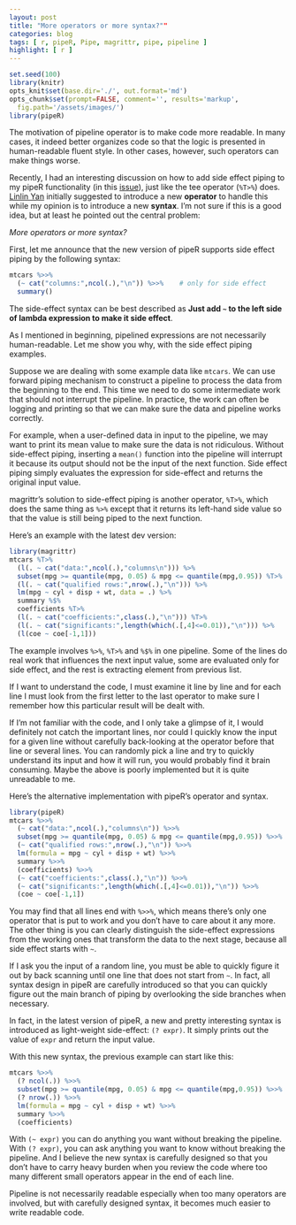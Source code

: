 ```yaml
---
layout: post
title: "More operators or more syntax?""
categories: blog
tags: [ r, pipeR, Pipe, magrittr, pipe, pipeline ]
highlight: [ r ]
---
```


```r
set.seed(100)
library(knitr)
opts_knit$set(base.dir='./', out.format='md')
opts_chunk$set(prompt=FALSE, comment='', results='markup',
  fig.path='/assets/images/')
library(pipeR)
```

The motivation of pipeline operator is to make code more readable. In many cases, it indeed better organizes code so that the logic is presented in human-readable fluent style. In other cases, however, such operators can make things worse.

Recently, I had an interesting discussion on how to add side effect piping to my pipeR functionality (in this [issue](https://github.com/renkun-ken/pipeR/issues/30)), just like the tee operator (`%T>%`) does. [Linlin Yan](https://github.com/yanlinlin82) initially suggested to introduce a new **operator** to handle this while my opinion is to introduce a new **syntax**. I'm not sure if this is a good idea, but at least he pointed out the central problem:

*More operators or more syntax?*

First, let me announce that the new version of pipeR supports side effect piping by the following syntax:

```r
mtcars %>>%
  (~ cat("columns:",ncol(.),"\n")) %>>%    # only for side effect
  summary()
```

The side-effect syntax can be best described as **Just add `~` to the left side of lambda expression to make it side effect**.

As I mentioned in beginning, pipelined expressions are not necessarily human-readable. Let me show you why, with the side effect piping examples.

Suppose we are dealing with some example data like `mtcars`. We can use forward piping mechanism to construct a pipeline to process the data from the beginning to the end. This time we need to do some intermediate work that should not interrupt the pipeline. In practice, the work can often be logging and printing so that we can make sure the data and pipeline works correctly.

For example, when a user-defined data in input to the pipeline, we may want to print its mean value to make sure the data is not ridiculous. Without side-effect piping, inserting a `mean()` function into the pipeline will interrupt it because its output should not be the input of the next function.
Side effect piping simply evaluates the expression for side-effect and returns the original input value.

magrittr's solution to side-effect piping is another operator, `%T>%`, which does the same thing as `%>%` except that it returns its left-hand side value so that the value is still being piped to the next function.

Here's an example with the latest dev version:

```r
library(magrittr)
mtcars %T>%
  (l(. ~ cat("data:",ncol(.),"columns\n"))) %>%
  subset(mpg >= quantile(mpg, 0.05) & mpg <= quantile(mpg,0.95)) %T>%
  (l(. ~ cat("qualified rows:",nrow(.),"\n"))) %>%
  lm(mpg ~ cyl + disp + wt, data = .) %>%
  summary %$%
  coefficients %T>%
  (l(. ~ cat("coefficients:",class(.),"\n"))) %T>%
  (l(. ~ cat("significants:",length(which(.[,4]<=0.01)),"\n"))) %>%
  (l(coe ~ coe[-1,1]))
```

The example involves `%>%`, `%T>%` and `%$%` in one pipeline. Some of the lines do real work that influences the next input value, some are evaluated only for side effect, and the rest is extracting element from previous list.

If I want to understand the code, I must examine it line by line and for each line I must look from the first letter to the last operator to make sure I remember how this particular result will be dealt with. 

If I'm not familiar with the code, and I only take a glimpse of it, I would definitely not catch the important lines, nor could I quickly know the input for a given line without carefully back-looking at the operator before that line or several lines. You can randomly pick a line and try to quickly understand its input and how it will run, you would probably find it brain consuming. Maybe the above is poorly implemented but it is quite unreadable to me.

Here's the alternative implementation with pipeR's operator and syntax.

```r
library(pipeR)
mtcars %>>%
  (~ cat("data:",ncol(.),"columns\n")) %>>%
  subset(mpg >= quantile(mpg, 0.05) & mpg <= quantile(mpg,0.95)) %>>%
  (~ cat("qualified rows:",nrow(.),"\n")) %>>%
  lm(formula = mpg ~ cyl + disp + wt) %>>%
  summary %>>%
  (coefficients) %>>%
  (~ cat("coefficients:",class(.),"\n")) %>>%
  (~ cat("significants:",length(which(.[,4]<=0.01)),"\n")) %>>%
  (coe ~ coe[-1,1])
```

You may find that all lines end with `%>>%`, which means there's only one operator that is put to work and you don't have to care about it any more.
The other thing is you can clearly distinguish the side-effect expressions from the working ones that transform the data to the next stage, because all side effect starts with `~`.

If I ask you the input of a random line, you must be able to quickly figure it out by back scanning until one line that does not start from `~`. In fact, all syntax design in pipeR are carefully introduced so that you can quickly figure out the main branch of piping by overlooking the side branches when necessary.

In fact, in the latest version of pipeR, a new and pretty interesting syntax is introduced as light-weight side-effect: `(? expr)`. It simply prints out the value of `expr` and return the input value.

With this new syntax, the previous example can start like this:

```r
mtcars %>>%
  (? ncol(.)) %>>%
  subset(mpg >= quantile(mpg, 0.05) & mpg <= quantile(mpg,0.95)) %>>%
  (? nrow(.)) %>>%
  lm(formula = mpg ~ cyl + disp + wt) %>>%
  summary %>>%
  (coefficients)
```

With `(~ expr)` you can do anything you want without breaking the pipeline. With `(? expr)`, you can ask anything you want to know without breaking the pipeline. And I believe the new syntax is carefully designed so that you don't have to carry heavy burden when you review the code where too many different small operators appear in the end of each line.

Pipeline is not necessarily readable especially when too many operators are involved, but with carefully designed syntax, it becomes much easier to write readable code.
